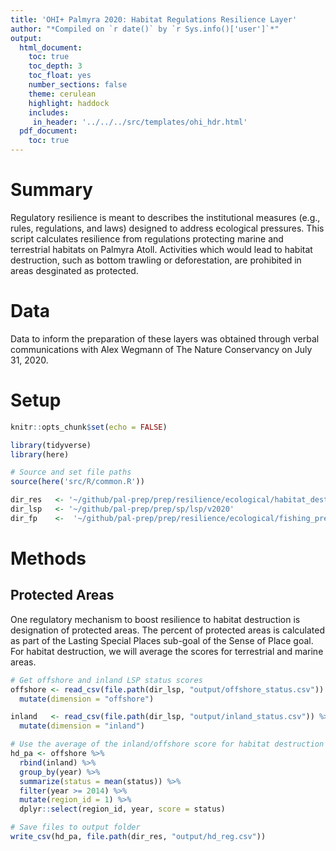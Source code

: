 ```yaml
---
title: 'OHI+ Palmyra 2020: Habitat Regulations Resilience Layer'
author: "*Compiled on `r date()` by `r Sys.info()['user']`*"
output: 
  html_document:
    toc: true
    toc_depth: 3 
    toc_float: yes
    number_sections: false
    theme: cerulean
    highlight: haddock
    includes: 
     in_header: '../../../src/templates/ohi_hdr.html' 
  pdf_document:
    toc: true
---
```


# Summary 

Regulatory resilience is meant to describes the institutional measures (e.g., rules, regulations, and laws) designed to address ecological pressures. This script calculates resilience from regulations protecting marine and terrestrial habitats on Palmyra Atoll. Activities which would lead to habitat destruction, such as bottom trawling or deforestation, are prohibited in areas desginated as protected.    

# Data 

Data to inform the preparation of these layers was obtained through verbal communications with Alex Wegmann of The Nature Conservancy on July 31, 2020.  

# Setup 

```r
knitr::opts_chunk$set(echo = FALSE)

library(tidyverse)
library(here)

# Source and set file paths
source(here('src/R/common.R'))

dir_res   <- '~/github/pal-prep/prep/resilience/ecological/habitat_destruction/v2020'
dir_lsp   <- '~/github/pal-prep/prep/sp/lsp/v2020'
dir_fp    <-  '~/github/pal-prep/prep/resilience/ecological/fishing_pressure/v2020'
```


# Methods 

## Protected Areas

One regulatory mechanism to boost resilience to habitat destruction is designation of protected areas. The percent of protected areas is calculated as part of the Lasting Special Places sub-goal of the Sense of Place goal. For habitat destruction, we will average the scores for terrestrial and marine areas.    

```r

# Get offshore and inland LSP status scores 
offshore <- read_csv(file.path(dir_lsp, "output/offshore_status.csv")) %>% 
  mutate(dimension = "offshore")

inland   <- read_csv(file.path(dir_lsp, "output/inland_status.csv")) %>% 
  mutate(dimension = "inland")

# Use the average of the inland/offshore score for habitat destruction 
hd_pa <- offshore %>% 
  rbind(inland) %>% 
  group_by(year) %>% 
  summarize(status = mean(status)) %>% 
  filter(year >= 2014) %>% 
  mutate(region_id = 1) %>% 
  dplyr::select(region_id, year, score = status)

# Save files to output folder
write_csv(hd_pa, file.path(dir_res, "output/hd_reg.csv"))
```

